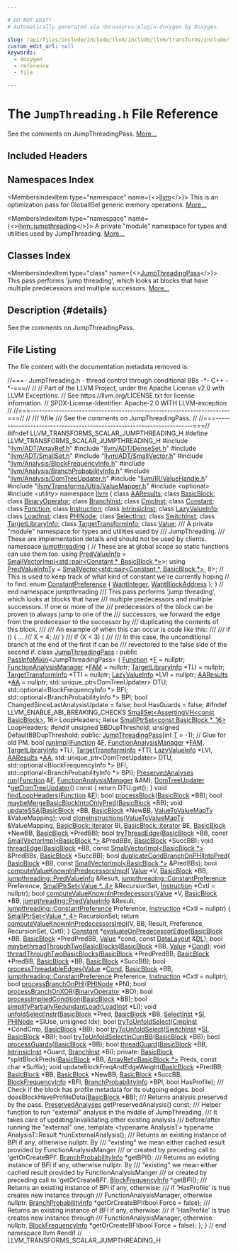 ```yaml
---

# DO NOT EDIT!
# Automatically generated via docusaurus-plugin-doxygen by Doxygen.

slug: /api/files/include/include/llvm/include/llvm/transforms/include/llvm/transforms/scalar/jumpthreading-h
custom_edit_url: null
keywords:
  - doxygen
  - reference
  - file

---
```





# The `JumpThreading.h` File Reference

<DoxygenPage pluginConfig={pluginConfig}>

See the comments on JumpThreadingPass. <a href="#details">More...</a>

## Included Headers

<IncludesList>
<IncludesListItem
  filePath="llvm/ADT/ArrayRef.h"
  permalink="/docs/api/files/include/include/llvm/include/llvm/adt/arrayref-h"
  isLocal="true" />
<IncludesListItem
  filePath="llvm/ADT/DenseSet.h"
  permalink="/docs/api/files/include/include/llvm/include/llvm/adt/denseset-h"
  isLocal="true" />
<IncludesListItem
  filePath="llvm/ADT/SmallSet.h"
  permalink="/docs/api/files/include/include/llvm/include/llvm/adt/smallset-h"
  isLocal="true" />
<IncludesListItem
  filePath="llvm/ADT/SmallVector.h"
  permalink="/docs/api/files/include/include/llvm/include/llvm/adt/smallvector-h"
  isLocal="true" />
<IncludesListItem
  filePath="llvm/Analysis/BlockFrequencyInfo.h"
  permalink="/docs/api/files/include/include/llvm/include/llvm/analysis/blockfrequencyinfo-h"
  isLocal="true" />
<IncludesListItem
  filePath="llvm/Analysis/BranchProbabilityInfo.h"
  permalink="/docs/api/files/include/include/llvm/include/llvm/analysis/branchprobabilityinfo-h"
  isLocal="true" />
<IncludesListItem
  filePath="llvm/Analysis/DomTreeUpdater.h"
  permalink="/docs/api/files/include/include/llvm/include/llvm/analysis/domtreeupdater-h"
  isLocal="true" />
<IncludesListItem
  filePath="llvm/IR/ValueHandle.h"
  permalink="/docs/api/files/include/include/llvm/include/llvm/ir/valuehandle-h"
  isLocal="true" />
<IncludesListItem
  filePath="llvm/Transforms/Utils/ValueMapper.h"
  permalink="/docs/api/files/include/include/llvm/include/llvm/transforms/include/llvm/transforms/utils/valuemapper-h"
  isLocal="true" />
<IncludesListItem
  filePath="optional"
  permalink=""
  isLocal="false" />
<IncludesListItem
  filePath="utility"
  permalink=""
  isLocal="false" />
</IncludesList>

## Namespaces Index

<MembersIndex>

<MembersIndexItem
  type="namespace"
  name={<><a href="/docs/api/namespaces/llvm">llvm</a></>}>
This is an optimization pass for GlobalISel generic memory operations. <a href="/docs/api/namespaces/llvm/#details">More...</a>
</MembersIndexItem>

<MembersIndexItem
  type="namespace"
  name={<><a href="/docs/api/namespaces/llvm/jumpthreading">llvm::jumpthreading</a></>}>
A private &quot;module&quot; namespace for types and utilities used by JumpThreading. <a href="/docs/api/namespaces/llvm/jumpthreading/#details">More...</a>
</MembersIndexItem>

</MembersIndex>

## Classes Index

<MembersIndex>

<MembersIndexItem
  type="class"
  name={<><a href="/docs/api/classes/llvm/jumpthreadingpass">JumpThreadingPass</a></>}>
This pass performs &#39;jump threading&#39;, which looks at blocks that have multiple predecessors and multiple successors. <a href="/docs/api/classes/llvm/jumpthreadingpass/#details">More...</a>
</MembersIndexItem>

</MembersIndex>

## Description {#details}

See the comments on JumpThreadingPass.

## File Listing

The file content with the documentation metadata removed is:

<ProgramListing>

<Link id="l00001" /><CodeLine lineNumber="1"><span class="doxyHighlightComment">//===- JumpThreading.h - thread control through conditional BBs -&#42;- C++ -&#42;-===//</span></CodeLine>
<Link id="l00002" /><CodeLine lineNumber="2"><span class="doxyHighlightComment">//</span></CodeLine>
<Link id="l00003" /><CodeLine lineNumber="3"><span class="doxyHighlightComment">// Part of the LLVM Project, under the Apache License v2.0 with LLVM Exceptions.</span></CodeLine>
<Link id="l00004" /><CodeLine lineNumber="4"><span class="doxyHighlightComment">// See https://llvm.org/LICENSE.txt for license information.</span></CodeLine>
<Link id="l00005" /><CodeLine lineNumber="5"><span class="doxyHighlightComment">// SPDX-License-Identifier: Apache-2.0 WITH LLVM-exception</span></CodeLine>
<Link id="l00006" /><CodeLine lineNumber="6"><span class="doxyHighlightComment">//</span></CodeLine>
<Link id="l00007" /><CodeLine lineNumber="7"><span class="doxyHighlightComment">//===----------------------------------------------------------------------===//</span></CodeLine>
<Link id="l00008" /><CodeLine lineNumber="8"><span class="doxyHighlightComment">//</span></CodeLine>
<Link id="l00009" /><CodeLine lineNumber="9"><span class="doxyHighlightComment">/// \\file</span></CodeLine>
<Link id="l00010" /><CodeLine lineNumber="10"><span class="doxyHighlightComment">/// See the comments on JumpThreadingPass.</span></CodeLine>
<Link id="l00011" /><CodeLine lineNumber="11"><span class="doxyHighlightComment">//</span></CodeLine>
<Link id="l00012" /><CodeLine lineNumber="12"><span class="doxyHighlightComment">//===----------------------------------------------------------------------===//</span></CodeLine>
<Link id="l00013" /><CodeLine lineNumber="13"></CodeLine>
<Link id="l00014" /><CodeLine lineNumber="14"><span class="doxyHighlightPreprocessor">#ifndef LLVM&#95;TRANSFORMS&#95;SCALAR&#95;JUMPTHREADING&#95;H</span></CodeLine>
<Link id="l00015" /><CodeLine lineNumber="15"><span class="doxyHighlightPreprocessor">#define LLVM&#95;TRANSFORMS&#95;SCALAR&#95;JUMPTHREADING&#95;H</span></CodeLine>
<Link id="l00016" /><CodeLine lineNumber="16"></CodeLine>
<Link id="l00017" /><CodeLine lineNumber="17"><span class="doxyHighlightPreprocessor">#include &quot;<a href="/docs/api/files/include/include/llvm/include/llvm/adt/arrayref-h">llvm/ADT/ArrayRef.h</a>&quot;</span></CodeLine>
<Link id="l00018" /><CodeLine lineNumber="18"><span class="doxyHighlightPreprocessor">#include &quot;<a href="/docs/api/files/include/include/llvm/include/llvm/adt/denseset-h">llvm/ADT/DenseSet.h</a>&quot;</span></CodeLine>
<Link id="l00019" /><CodeLine lineNumber="19"><span class="doxyHighlightPreprocessor">#include &quot;<a href="/docs/api/files/include/include/llvm/include/llvm/adt/smallset-h">llvm/ADT/SmallSet.h</a>&quot;</span></CodeLine>
<Link id="l00020" /><CodeLine lineNumber="20"><span class="doxyHighlightPreprocessor">#include &quot;<a href="/docs/api/files/include/include/llvm/include/llvm/adt/smallvector-h">llvm/ADT/SmallVector.h</a>&quot;</span></CodeLine>
<Link id="l00021" /><CodeLine lineNumber="21"><span class="doxyHighlightPreprocessor">#include &quot;<a href="/docs/api/files/include/include/llvm/include/llvm/analysis/blockfrequencyinfo-h">llvm/Analysis/BlockFrequencyInfo.h</a>&quot;</span></CodeLine>
<Link id="l00022" /><CodeLine lineNumber="22"><span class="doxyHighlightPreprocessor">#include &quot;<a href="/docs/api/files/include/include/llvm/include/llvm/analysis/branchprobabilityinfo-h">llvm/Analysis/BranchProbabilityInfo.h</a>&quot;</span></CodeLine>
<Link id="l00023" /><CodeLine lineNumber="23"><span class="doxyHighlightPreprocessor">#include &quot;<a href="/docs/api/files/include/include/llvm/include/llvm/analysis/domtreeupdater-h">llvm/Analysis/DomTreeUpdater.h</a>&quot;</span></CodeLine>
<Link id="l00024" /><CodeLine lineNumber="24"><span class="doxyHighlightPreprocessor">#include &quot;<a href="/docs/api/files/include/include/llvm/include/llvm/ir/valuehandle-h">llvm/IR/ValueHandle.h</a>&quot;</span></CodeLine>
<Link id="l00025" /><CodeLine lineNumber="25"><span class="doxyHighlightPreprocessor">#include &quot;<a href="/docs/api/files/include/include/llvm/include/llvm/transforms/include/llvm/transforms/utils/valuemapper-h">llvm/Transforms/Utils/ValueMapper.h</a>&quot;</span></CodeLine>
<Link id="l00026" /><CodeLine lineNumber="26"><span class="doxyHighlightPreprocessor">#include &lt;optional&gt;</span></CodeLine>
<Link id="l00027" /><CodeLine lineNumber="27"><span class="doxyHighlightPreprocessor">#include &lt;utility&gt;</span></CodeLine>
<Link id="l00028" /><CodeLine lineNumber="28"></CodeLine>
<Link id="l00029" /><CodeLine lineNumber="29"><span class="doxyHighlightKeyword">namespace </span><span class="doxyHighlight"><a href="/docs/api/namespaces/llvm">llvm</a> &#123;</span></CodeLine>
<Link id="l00030" /><CodeLine lineNumber="30"></CodeLine>
<Link id="l00031" /><CodeLine lineNumber="31"><span class="doxyHighlightKeyword">class </span><span class="doxyHighlight"><a href="/docs/api/classes/llvm/aaresults">AAResults</a>;</span></CodeLine>
<Link id="l00032" /><CodeLine lineNumber="32"><span class="doxyHighlightKeyword">class </span><span class="doxyHighlight"><a href="/docs/api/classes/llvm/basicblock">BasicBlock</a>;</span></CodeLine>
<Link id="l00033" /><CodeLine lineNumber="33"><span class="doxyHighlightKeyword">class </span><span class="doxyHighlight"><a href="/docs/api/classes/llvm/binaryoperator">BinaryOperator</a>;</span></CodeLine>
<Link id="l00034" /><CodeLine lineNumber="34"><span class="doxyHighlightKeyword">class </span><span class="doxyHighlight"><a href="/docs/api/classes/llvm/branchinst">BranchInst</a>;</span></CodeLine>
<Link id="l00035" /><CodeLine lineNumber="35"><span class="doxyHighlightKeyword">class </span><span class="doxyHighlight"><a href="/docs/api/classes/llvm/cmpinst">CmpInst</a>;</span></CodeLine>
<Link id="l00036" /><CodeLine lineNumber="36"><span class="doxyHighlightKeyword">class </span><span class="doxyHighlight"><a href="/docs/api/classes/llvm/constant">Constant</a>;</span></CodeLine>
<Link id="l00037" /><CodeLine lineNumber="37"><span class="doxyHighlightKeyword">class </span><span class="doxyHighlight"><a href="/docs/api/classes/llvm/function">Function</a>;</span></CodeLine>
<Link id="l00038" /><CodeLine lineNumber="38"><span class="doxyHighlightKeyword">class </span><span class="doxyHighlight"><a href="/docs/api/classes/llvm/instruction">Instruction</a>;</span></CodeLine>
<Link id="l00039" /><CodeLine lineNumber="39"><span class="doxyHighlightKeyword">class </span><span class="doxyHighlight"><a href="/docs/api/classes/llvm/intrinsicinst">IntrinsicInst</a>;</span></CodeLine>
<Link id="l00040" /><CodeLine lineNumber="40"><span class="doxyHighlightKeyword">class </span><span class="doxyHighlight"><a href="/docs/api/classes/llvm/lazyvalueinfo">LazyValueInfo</a>;</span></CodeLine>
<Link id="l00041" /><CodeLine lineNumber="41"><span class="doxyHighlightKeyword">class </span><span class="doxyHighlight"><a href="/docs/api/classes/llvm/loadinst">LoadInst</a>;</span></CodeLine>
<Link id="l00042" /><CodeLine lineNumber="42"><span class="doxyHighlightKeyword">class </span><span class="doxyHighlight"><a href="/docs/api/classes/llvm/phinode">PHINode</a>;</span></CodeLine>
<Link id="l00043" /><CodeLine lineNumber="43"><span class="doxyHighlightKeyword">class </span><span class="doxyHighlight"><a href="/docs/api/classes/llvm/selectinst">SelectInst</a>;</span></CodeLine>
<Link id="l00044" /><CodeLine lineNumber="44"><span class="doxyHighlightKeyword">class </span><span class="doxyHighlight"><a href="/docs/api/classes/llvm/switchinst">SwitchInst</a>;</span></CodeLine>
<Link id="l00045" /><CodeLine lineNumber="45"><span class="doxyHighlightKeyword">class </span><span class="doxyHighlight"><a href="/docs/api/classes/llvm/targetlibraryinfo">TargetLibraryInfo</a>;</span></CodeLine>
<Link id="l00046" /><CodeLine lineNumber="46"><span class="doxyHighlightKeyword">class </span><span class="doxyHighlight"><a href="/docs/api/classes/llvm/targettransforminfo">TargetTransformInfo</a>;</span></CodeLine>
<Link id="l00047" /><CodeLine lineNumber="47"><span class="doxyHighlightKeyword">class </span><span class="doxyHighlight"><a href="/docs/api/classes/llvm/value">Value</a>;</span></CodeLine>
<Link id="l00048" /><CodeLine lineNumber="48"></CodeLine>
<Link id="l00049" /><CodeLine lineNumber="49"><span class="doxyHighlightComment">/// A private &quot;module&quot; namespace for types and utilities used by</span></CodeLine>
<Link id="l00050" /><CodeLine lineNumber="50"><span class="doxyHighlightComment">/// JumpThreading.</span></CodeLine>
<Link id="l00051" /><CodeLine lineNumber="51"><span class="doxyHighlightComment">/// These are implementation details and should not be used by clients.</span></CodeLine>
<Link id="l00052" /><CodeLine lineNumber="52" lineLink="/docs/api/namespaces/llvm/jumpthreading"><span class="doxyHighlightKeyword">namespace </span><span class="doxyHighlight"><a href="/docs/api/namespaces/llvm/jumpthreading">jumpthreading</a> &#123;</span></CodeLine>
<Link id="l00053" /><CodeLine lineNumber="53"></CodeLine>
<Link id="l00054" /><CodeLine lineNumber="54"><span class="doxyHighlightComment">// These are at global scope so static functions can use them too.</span></CodeLine>
<Link id="l00055" /><CodeLine lineNumber="55" lineLink="/docs/api/namespaces/llvm/jumpthreading/#a7f5ace88163fa52d6a28d0bb1832755d"><span class="doxyHighlightKeyword">using </span><span class="doxyHighlight"><a href="/docs/api/namespaces/llvm/jumpthreading/#a7f5ace88163fa52d6a28d0bb1832755d">PredValueInfo</a> = <a href="/docs/api/classes/llvm/smallvectorimpl">SmallVectorImpl&lt;std::pair&lt;Constant &#42;, BasicBlock &#42;&gt;</a>&gt;;</span></CodeLine>
<Link id="l00056" /><CodeLine lineNumber="56" lineLink="/docs/api/namespaces/llvm/jumpthreading/#a310d384c91fa9546bfe564901c38345b"><span class="doxyHighlightKeyword">using </span><span class="doxyHighlight"><a href="/docs/api/namespaces/llvm/jumpthreading/#a310d384c91fa9546bfe564901c38345b">PredValueInfoTy</a> = <a href="/docs/api/classes/llvm/smallvector">SmallVector&lt;std::pair&lt;Constant &#42;, BasicBlock &#42;&gt;</a>, 8&gt;;</span></CodeLine>
<Link id="l00057" /><CodeLine lineNumber="57"></CodeLine>
<Link id="l00058" /><CodeLine lineNumber="58"><span class="doxyHighlightComment">// This is used to keep track of what kind of constant we&#39;re currently hoping</span></CodeLine>
<Link id="l00059" /><CodeLine lineNumber="59"><span class="doxyHighlightComment">// to find.</span></CodeLine>
<Link id="l00060" /><CodeLine lineNumber="60" lineLink="/docs/api/namespaces/llvm/jumpthreading/#a7bd584a1977827b11c76096bebbb38a0"><span class="doxyHighlightKeyword">enum</span><span class="doxyHighlight"> <a href="/docs/api/namespaces/llvm/jumpthreading/#a7bd584a1977827b11c76096bebbb38a0">ConstantPreference</a> &#123; <a href="/docs/api/namespaces/llvm/jumpthreading/#a7bd584a1977827b11c76096bebbb38a0ae706b769cc98b156d9e22dfbac8aa62b">WantInteger</a>, <a href="/docs/api/namespaces/llvm/jumpthreading/#a7bd584a1977827b11c76096bebbb38a0a14d7faebe69e48290ea9c8aa9a0b40fc">WantBlockAddress</a> &#125;;</span></CodeLine>
<Link id="l00061" /><CodeLine lineNumber="61"></CodeLine>
<Link id="l00062" /><CodeLine lineNumber="62"><span class="doxyHighlight">&#125; </span><span class="doxyHighlightComment">// end namespace jumpthreading</span></CodeLine>
<Link id="l00063" /><CodeLine lineNumber="63"></CodeLine>
<Link id="l00064" /><CodeLine lineNumber="64"><span class="doxyHighlightComment">/// This pass performs &#39;jump threading&#39;, which looks at blocks that have</span></CodeLine>
<Link id="l00065" /><CodeLine lineNumber="65"><span class="doxyHighlightComment">/// multiple predecessors and multiple successors.  If one or more of the</span></CodeLine>
<Link id="l00066" /><CodeLine lineNumber="66"><span class="doxyHighlightComment">/// predecessors of the block can be proven to always jump to one of the</span></CodeLine>
<Link id="l00067" /><CodeLine lineNumber="67"><span class="doxyHighlightComment">/// successors, we forward the edge from the predecessor to the successor by</span></CodeLine>
<Link id="l00068" /><CodeLine lineNumber="68"><span class="doxyHighlightComment">/// duplicating the contents of this block.</span></CodeLine>
<Link id="l00069" /><CodeLine lineNumber="69"><span class="doxyHighlightComment">///</span></CodeLine>
<Link id="l00070" /><CodeLine lineNumber="70"><span class="doxyHighlightComment">/// An example of when this can occur is code like this:</span></CodeLine>
<Link id="l00071" /><CodeLine lineNumber="71"><span class="doxyHighlightComment">///</span></CodeLine>
<Link id="l00072" /><CodeLine lineNumber="72"><span class="doxyHighlightComment">///   if () &#123; ...</span></CodeLine>
<Link id="l00073" /><CodeLine lineNumber="73"><span class="doxyHighlightComment">///     X = 4;</span></CodeLine>
<Link id="l00074" /><CodeLine lineNumber="74"><span class="doxyHighlightComment">///   &#125;</span></CodeLine>
<Link id="l00075" /><CodeLine lineNumber="75"><span class="doxyHighlightComment">///   if (X &lt; 3) &#123;</span></CodeLine>
<Link id="l00076" /><CodeLine lineNumber="76"><span class="doxyHighlightComment">///</span></CodeLine>
<Link id="l00077" /><CodeLine lineNumber="77"><span class="doxyHighlightComment">/// In this case, the unconditional branch at the end of the first if can be</span></CodeLine>
<Link id="l00078" /><CodeLine lineNumber="78"><span class="doxyHighlightComment">/// revectored to the false side of the second if.</span></CodeLine>
<Link id="l00079" /><CodeLine lineNumber="79" lineLink="/docs/api/classes/llvm/jumpthreadingpass"><span class="doxyHighlightKeyword">class </span><span class="doxyHighlight"><a href="/docs/api/classes/llvm/jumpthreadingpass/#a3cd21bd06a36557dd863c554b7b10205">JumpThreadingPass</a> : </span><span class="doxyHighlightKeyword">public</span><span class="doxyHighlight"> <a href="/docs/api/structs/llvm/passinfomixin">PassInfoMixin</a>&lt;JumpThreadingPass&gt; &#123;</span></CodeLine>
<Link id="l00080" /><CodeLine lineNumber="80"><span class="doxyHighlight">  <a href="/docs/api/classes/llvm/function">Function</a> &#42;<a href="/docs/api/files/lib/lib/support/md5-cpp/#a96d73bbd7af15cb1fc38c3f4a3bd82e9">F</a> = </span><span class="doxyHighlightKeyword">nullptr</span><span class="doxyHighlight">;</span></CodeLine>
<Link id="l00081" /><CodeLine lineNumber="81"><span class="doxyHighlight">  <a href="/docs/api/namespaces/llvm/#adce09a5a0de0e3177eb00e932734af2f">FunctionAnalysisManager</a> &#42;<a href="/docs/api/files/lib/lib/passes/passbuilderbindings-cpp/#a83c7e5ca51099e4efa895791a02fb0ed">FAM</a> = </span><span class="doxyHighlightKeyword">nullptr</span><span class="doxyHighlight">;</span></CodeLine>
<Link id="l00082" /><CodeLine lineNumber="82"><span class="doxyHighlight">  <a href="/docs/api/classes/llvm/targetlibraryinfo">TargetLibraryInfo</a> &#42;TLI = </span><span class="doxyHighlightKeyword">nullptr</span><span class="doxyHighlight">;</span></CodeLine>
<Link id="l00083" /><CodeLine lineNumber="83"><span class="doxyHighlight">  <a href="/docs/api/classes/llvm/targettransforminfo">TargetTransformInfo</a> &#42;TTI = </span><span class="doxyHighlightKeyword">nullptr</span><span class="doxyHighlight">;</span></CodeLine>
<Link id="l00084" /><CodeLine lineNumber="84"><span class="doxyHighlight">  <a href="/docs/api/classes/llvm/lazyvalueinfo">LazyValueInfo</a> &#42;LVI = </span><span class="doxyHighlightKeyword">nullptr</span><span class="doxyHighlight">;</span></CodeLine>
<Link id="l00085" /><CodeLine lineNumber="85"><span class="doxyHighlight">  <a href="/docs/api/classes/llvm/aaresults">AAResults</a> &#42;<a href="/docs/api/namespaces/llvm/aa">AA</a> = </span><span class="doxyHighlightKeyword">nullptr</span><span class="doxyHighlight">;</span></CodeLine>
<Link id="l00086" /><CodeLine lineNumber="86"><span class="doxyHighlight">  std::unique&#95;ptr&lt;DomTreeUpdater&gt; DTU;</span></CodeLine>
<Link id="l00087" /><CodeLine lineNumber="87"><span class="doxyHighlight">  std::optional&lt;BlockFrequencyInfo &#42;&gt; BFI;</span></CodeLine>
<Link id="l00088" /><CodeLine lineNumber="88"><span class="doxyHighlight">  std::optional&lt;BranchProbabilityInfo &#42;&gt; BPI;</span></CodeLine>
<Link id="l00089" /><CodeLine lineNumber="89"><span class="doxyHighlight">  </span><span class="doxyHighlightKeywordType">bool</span><span class="doxyHighlight"> ChangedSinceLastAnalysisUpdate = </span><span class="doxyHighlightKeyword">false</span><span class="doxyHighlight">;</span></CodeLine>
<Link id="l00090" /><CodeLine lineNumber="90"><span class="doxyHighlight">  </span><span class="doxyHighlightKeywordType">bool</span><span class="doxyHighlight"> HasGuards = </span><span class="doxyHighlightKeyword">false</span><span class="doxyHighlight">;</span></CodeLine>
<Link id="l00091" /><CodeLine lineNumber="91"><span class="doxyHighlightPreprocessor">#ifndef LLVM&#95;ENABLE&#95;ABI&#95;BREAKING&#95;CHECKS</span></CodeLine>
<Link id="l00092" /><CodeLine lineNumber="92"><span class="doxyHighlight">  <a href="/docs/api/classes/llvm/smallset">SmallSet&lt;AssertingVH&lt;const BasicBlock&gt;</a>, 16&gt; LoopHeaders;</span></CodeLine>
<Link id="l00093" /><CodeLine lineNumber="93"><span class="doxyHighlightPreprocessor">#else</span></CodeLine>
<Link id="l00094" /><CodeLine lineNumber="94"><span class="doxyHighlight">  <a href="/docs/api/classes/llvm/smallptrset">SmallPtrSet&lt;const BasicBlock &#42;, 16&gt;</a> LoopHeaders;</span></CodeLine>
<Link id="l00095" /><CodeLine lineNumber="95"><span class="doxyHighlightPreprocessor">#endif</span></CodeLine>
<Link id="l00096" /><CodeLine lineNumber="96"></CodeLine>
<Link id="l00097" /><CodeLine lineNumber="97"><span class="doxyHighlight">  </span><span class="doxyHighlightKeywordType">unsigned</span><span class="doxyHighlight"> BBDupThreshold;</span></CodeLine>
<Link id="l00098" /><CodeLine lineNumber="98"><span class="doxyHighlight">  </span><span class="doxyHighlightKeywordType">unsigned</span><span class="doxyHighlight"> DefaultBBDupThreshold;</span></CodeLine>
<Link id="l00099" /><CodeLine lineNumber="99"></CodeLine>
<Link id="l00100" /><CodeLine lineNumber="100"><span class="doxyHighlightKeyword">public</span><span class="doxyHighlight">:</span></CodeLine>
<Link id="l00101" /><CodeLine lineNumber="101"><span class="doxyHighlight">  <a href="/docs/api/classes/llvm/jumpthreadingpass/#a3cd21bd06a36557dd863c554b7b10205">JumpThreadingPass</a>(</span><span class="doxyHighlightKeywordType">int</span><span class="doxyHighlight"> <a href="/docs/api/files/lib/lib/target/lib/target/mips/mips16isellowering-cpp/#a0acb682b8260ab1c60b918599864e2e5">T</a> = -1);</span></CodeLine>
<Link id="l00102" /><CodeLine lineNumber="102"></CodeLine>
<Link id="l00103" /><CodeLine lineNumber="103"><span class="doxyHighlight">  </span><span class="doxyHighlightComment">// Glue for old PM.</span></CodeLine>
<Link id="l00104" /><CodeLine lineNumber="104"><span class="doxyHighlight">  </span><span class="doxyHighlightKeywordType">bool</span><span class="doxyHighlight"> <a href="/docs/api/classes/llvm/jumpthreadingpass/#a5b6fe6d57aa5475337994b0daec8cc54">runImpl</a>(<a href="/docs/api/classes/llvm/function">Function</a> &amp;<a href="/docs/api/files/lib/lib/support/md5-cpp/#a96d73bbd7af15cb1fc38c3f4a3bd82e9">F</a>, <a href="/docs/api/namespaces/llvm/#adce09a5a0de0e3177eb00e932734af2f">FunctionAnalysisManager</a> &#42;<a href="/docs/api/files/lib/lib/passes/passbuilderbindings-cpp/#a83c7e5ca51099e4efa895791a02fb0ed">FAM</a>,</span></CodeLine>
<Link id="l00105" /><CodeLine lineNumber="105"><span class="doxyHighlight">               <a href="/docs/api/classes/llvm/targetlibraryinfo">TargetLibraryInfo</a> &#42;TLI, <a href="/docs/api/classes/llvm/targettransforminfo">TargetTransformInfo</a> &#42;TTI,</span></CodeLine>
<Link id="l00106" /><CodeLine lineNumber="106"><span class="doxyHighlight">               <a href="/docs/api/classes/llvm/lazyvalueinfo">LazyValueInfo</a> &#42;LVI, <a href="/docs/api/classes/llvm/aaresults">AAResults</a> &#42;<a href="/docs/api/namespaces/llvm/aa">AA</a>,</span></CodeLine>
<Link id="l00107" /><CodeLine lineNumber="107"><span class="doxyHighlight">               std::unique&#95;ptr&lt;DomTreeUpdater&gt; DTU,</span></CodeLine>
<Link id="l00108" /><CodeLine lineNumber="108"><span class="doxyHighlight">               std::optional&lt;BlockFrequencyInfo &#42;&gt; BFI,</span></CodeLine>
<Link id="l00109" /><CodeLine lineNumber="109"><span class="doxyHighlight">               std::optional&lt;BranchProbabilityInfo &#42;&gt; BPI);</span></CodeLine>
<Link id="l00110" /><CodeLine lineNumber="110"></CodeLine>
<Link id="l00111" /><CodeLine lineNumber="111"><span class="doxyHighlight">  <a href="/docs/api/classes/llvm/preservedanalyses">PreservedAnalyses</a> <a href="/docs/api/classes/llvm/jumpthreadingpass/#a48dd43ef05b66261790497edbdac92d9">run</a>(<a href="/docs/api/classes/llvm/function">Function</a> &amp;<a href="/docs/api/files/lib/lib/support/md5-cpp/#a96d73bbd7af15cb1fc38c3f4a3bd82e9">F</a>, <a href="/docs/api/namespaces/llvm/#adce09a5a0de0e3177eb00e932734af2f">FunctionAnalysisManager</a> &amp;AM);</span></CodeLine>
<Link id="l00112" /><CodeLine lineNumber="112"></CodeLine>
<Link id="l00113" /><CodeLine lineNumber="113" lineLink="/docs/api/classes/llvm/jumpthreadingpass/#a83a7d77e1a11d106eb7e583f5e33f745"><span class="doxyHighlight">  <a href="/docs/api/classes/llvm/domtreeupdater">DomTreeUpdater</a> &#42;<a href="/docs/api/classes/llvm/jumpthreadingpass/#a83a7d77e1a11d106eb7e583f5e33f745">getDomTreeUpdater</a>()</span><span class="doxyHighlightKeyword"> const </span><span class="doxyHighlight">&#123; </span><span class="doxyHighlightKeywordFlow">return</span><span class="doxyHighlight"> DTU.get(); &#125;</span></CodeLine>
<Link id="l00114" /><CodeLine lineNumber="114"><span class="doxyHighlight">  </span><span class="doxyHighlightKeywordType">void</span><span class="doxyHighlight"> <a href="/docs/api/classes/llvm/jumpthreadingpass/#a29e73c6c256c3fbdd7dacf8095210d5b">findLoopHeaders</a>(<a href="/docs/api/classes/llvm/function">Function</a> &amp;<a href="/docs/api/files/lib/lib/support/md5-cpp/#a96d73bbd7af15cb1fc38c3f4a3bd82e9">F</a>);</span></CodeLine>
<Link id="l00115" /><CodeLine lineNumber="115"><span class="doxyHighlight">  </span><span class="doxyHighlightKeywordType">bool</span><span class="doxyHighlight"> <a href="/docs/api/classes/llvm/jumpthreadingpass/#abbc2deb942b00a9d0d19a6613e374168">processBlock</a>(<a href="/docs/api/classes/llvm/basicblock">BasicBlock</a> &#42;BB);</span></CodeLine>
<Link id="l00116" /><CodeLine lineNumber="116"><span class="doxyHighlight">  </span><span class="doxyHighlightKeywordType">bool</span><span class="doxyHighlight"> <a href="/docs/api/classes/llvm/jumpthreadingpass/#a30207ff92cc09d50e4f6e188de0f59ed">maybeMergeBasicBlockIntoOnlyPred</a>(<a href="/docs/api/classes/llvm/basicblock">BasicBlock</a> &#42;BB);</span></CodeLine>
<Link id="l00117" /><CodeLine lineNumber="117"><span class="doxyHighlight">  </span><span class="doxyHighlightKeywordType">void</span><span class="doxyHighlight"> <a href="/docs/api/classes/llvm/jumpthreadingpass/#a26d6acb7d8248e5d25f190b5d8fecbd3">updateSSA</a>(<a href="/docs/api/classes/llvm/basicblock">BasicBlock</a> &#42;BB, <a href="/docs/api/classes/llvm/basicblock">BasicBlock</a> &#42;NewBB,</span></CodeLine>
<Link id="l00118" /><CodeLine lineNumber="118"><span class="doxyHighlight">                 <a href="/docs/api/namespaces/llvm/#abf0f52ae29f87b5e0f2b95ff961cdae1">ValueToValueMapTy</a> &amp;ValueMapping);</span></CodeLine>
<Link id="l00119" /><CodeLine lineNumber="119"><span class="doxyHighlight">  </span><span class="doxyHighlightKeywordType">void</span><span class="doxyHighlight"> <a href="/docs/api/classes/llvm/jumpthreadingpass/#a44f91224211f7d2538f311f9a916264d">cloneInstructions</a>(<a href="/docs/api/namespaces/llvm/#abf0f52ae29f87b5e0f2b95ff961cdae1">ValueToValueMapTy</a> &amp;ValueMapping,</span></CodeLine>
<Link id="l00120" /><CodeLine lineNumber="120"><span class="doxyHighlight">                         <a href="/docs/api/classes/llvm/basicblock/#a98c0a84a5dfa8bce341c829709f171e5">BasicBlock::iterator</a> BI, <a href="/docs/api/classes/llvm/basicblock/#a98c0a84a5dfa8bce341c829709f171e5">BasicBlock::iterator</a> BE,</span></CodeLine>
<Link id="l00121" /><CodeLine lineNumber="121"><span class="doxyHighlight">                         <a href="/docs/api/classes/llvm/basicblock">BasicBlock</a> &#42;NewBB, <a href="/docs/api/classes/llvm/basicblock">BasicBlock</a> &#42;PredBB);</span></CodeLine>
<Link id="l00122" /><CodeLine lineNumber="122"><span class="doxyHighlight">  </span><span class="doxyHighlightKeywordType">bool</span><span class="doxyHighlight"> <a href="/docs/api/classes/llvm/jumpthreadingpass/#ad67aa9d5f2effed17239ab3fad098999">tryThreadEdge</a>(<a href="/docs/api/classes/llvm/basicblock">BasicBlock</a> &#42;BB,</span></CodeLine>
<Link id="l00123" /><CodeLine lineNumber="123"><span class="doxyHighlight">                     </span><span class="doxyHighlightKeyword">const</span><span class="doxyHighlight"> <a href="/docs/api/classes/llvm/smallvectorimpl">SmallVectorImpl&lt;BasicBlock &#42;&gt;</a> &amp;PredBBs,</span></CodeLine>
<Link id="l00124" /><CodeLine lineNumber="124"><span class="doxyHighlight">                     <a href="/docs/api/classes/llvm/basicblock">BasicBlock</a> &#42;SuccBB);</span></CodeLine>
<Link id="l00125" /><CodeLine lineNumber="125"><span class="doxyHighlight">  </span><span class="doxyHighlightKeywordType">void</span><span class="doxyHighlight"> <a href="/docs/api/classes/llvm/jumpthreadingpass/#afe4c82c6f42e62e67ce856488751517d">threadEdge</a>(<a href="/docs/api/classes/llvm/basicblock">BasicBlock</a> &#42;BB, </span><span class="doxyHighlightKeyword">const</span><span class="doxyHighlight"> <a href="/docs/api/classes/llvm/smallvectorimpl">SmallVectorImpl&lt;BasicBlock &#42;&gt;</a> &amp;PredBBs,</span></CodeLine>
<Link id="l00126" /><CodeLine lineNumber="126"><span class="doxyHighlight">                  <a href="/docs/api/classes/llvm/basicblock">BasicBlock</a> &#42;SuccBB);</span></CodeLine>
<Link id="l00127" /><CodeLine lineNumber="127"><span class="doxyHighlight">  </span><span class="doxyHighlightKeywordType">bool</span><span class="doxyHighlight"> <a href="/docs/api/classes/llvm/jumpthreadingpass/#ac14ea98bd0e870e467ae0ddc75a9fa87">duplicateCondBranchOnPHIIntoPred</a>(</span></CodeLine>
<Link id="l00128" /><CodeLine lineNumber="128"><span class="doxyHighlight">      <a href="/docs/api/classes/llvm/basicblock">BasicBlock</a> &#42;BB, </span><span class="doxyHighlightKeyword">const</span><span class="doxyHighlight"> <a href="/docs/api/classes/llvm/smallvectorimpl">SmallVectorImpl&lt;BasicBlock &#42;&gt;</a> &amp;PredBBs);</span></CodeLine>
<Link id="l00129" /><CodeLine lineNumber="129"></CodeLine>
<Link id="l00130" /><CodeLine lineNumber="130"><span class="doxyHighlight">  </span><span class="doxyHighlightKeywordType">bool</span><span class="doxyHighlight"> <a href="/docs/api/classes/llvm/jumpthreadingpass/#a7524dbb403a24e9e73d4bca80baa768d">computeValueKnownInPredecessorsImpl</a>(</span></CodeLine>
<Link id="l00131" /><CodeLine lineNumber="131"><span class="doxyHighlight">      <a href="/docs/api/classes/llvm/value">Value</a> &#42;V, <a href="/docs/api/classes/llvm/basicblock">BasicBlock</a> &#42;BB, <a href="/docs/api/namespaces/llvm/jumpthreading/#a7f5ace88163fa52d6a28d0bb1832755d">jumpthreading::PredValueInfo</a> &amp;Result,</span></CodeLine>
<Link id="l00132" /><CodeLine lineNumber="132"><span class="doxyHighlight">      <a href="/docs/api/namespaces/llvm/jumpthreading/#a7bd584a1977827b11c76096bebbb38a0">jumpthreading::ConstantPreference</a> Preference,</span></CodeLine>
<Link id="l00133" /><CodeLine lineNumber="133"><span class="doxyHighlight">      <a href="/docs/api/classes/llvm/smallptrset">SmallPtrSet&lt;Value &#42;, 4&gt;</a> &amp;RecursionSet, <a href="/docs/api/classes/llvm/instruction">Instruction</a> &#42;CxtI = </span><span class="doxyHighlightKeyword">nullptr</span><span class="doxyHighlight">);</span></CodeLine>
<Link id="l00134" /><CodeLine lineNumber="134"><span class="doxyHighlight">  </span><span class="doxyHighlightKeywordType">bool</span></CodeLine>
<Link id="l00135" /><CodeLine lineNumber="135" lineLink="/docs/api/classes/llvm/jumpthreadingpass/#a28dad71829aab0b3840ba905a138a009"><span class="doxyHighlight">  <a href="/docs/api/classes/llvm/jumpthreadingpass/#a28dad71829aab0b3840ba905a138a009">computeValueKnownInPredecessors</a>(<a href="/docs/api/classes/llvm/value">Value</a> &#42;V, <a href="/docs/api/classes/llvm/basicblock">BasicBlock</a> &#42;BB,</span></CodeLine>
<Link id="l00136" /><CodeLine lineNumber="136"><span class="doxyHighlight">                                  <a href="/docs/api/namespaces/llvm/jumpthreading/#a7f5ace88163fa52d6a28d0bb1832755d">jumpthreading::PredValueInfo</a> &amp;Result,</span></CodeLine>
<Link id="l00137" /><CodeLine lineNumber="137"><span class="doxyHighlight">                                  <a href="/docs/api/namespaces/llvm/jumpthreading/#a7bd584a1977827b11c76096bebbb38a0">jumpthreading::ConstantPreference</a> Preference,</span></CodeLine>
<Link id="l00138" /><CodeLine lineNumber="138"><span class="doxyHighlight">                                  <a href="/docs/api/classes/llvm/instruction">Instruction</a> &#42;CxtI = </span><span class="doxyHighlightKeyword">nullptr</span><span class="doxyHighlight">) &#123;</span></CodeLine>
<Link id="l00139" /><CodeLine lineNumber="139"><span class="doxyHighlight">    <a href="/docs/api/classes/llvm/smallptrset">SmallPtrSet&lt;Value &#42;, 4&gt;</a> RecursionSet;</span></CodeLine>
<Link id="l00140" /><CodeLine lineNumber="140"><span class="doxyHighlight">    </span><span class="doxyHighlightKeywordFlow">return</span><span class="doxyHighlight"> <a href="/docs/api/classes/llvm/jumpthreadingpass/#a7524dbb403a24e9e73d4bca80baa768d">computeValueKnownInPredecessorsImpl</a>(V, BB, Result, Preference,</span></CodeLine>
<Link id="l00141" /><CodeLine lineNumber="141"><span class="doxyHighlight">                                               RecursionSet, CxtI);</span></CodeLine>
<Link id="l00142" /><CodeLine lineNumber="142"><span class="doxyHighlight">  &#125;</span></CodeLine>
<Link id="l00143" /><CodeLine lineNumber="143"></CodeLine>
<Link id="l00144" /><CodeLine lineNumber="144"><span class="doxyHighlight">  <a href="/docs/api/classes/llvm/constant">Constant</a> &#42;<a href="/docs/api/classes/llvm/jumpthreadingpass/#a6039b71ec6a83438538f637df2080cd7">evaluateOnPredecessorEdge</a>(<a href="/docs/api/classes/llvm/basicblock">BasicBlock</a> &#42;BB, <a href="/docs/api/classes/llvm/basicblock">BasicBlock</a> &#42;PredPredBB,</span></CodeLine>
<Link id="l00145" /><CodeLine lineNumber="145"><span class="doxyHighlight">                                      <a href="/docs/api/classes/llvm/value">Value</a> &#42;cond, </span><span class="doxyHighlightKeyword">const</span><span class="doxyHighlight"> <a href="/docs/api/classes/llvm/datalayout">DataLayout</a> &amp;<a href="/docs/api/files/lib/lib/target/lib/target/arm/armslshardening-cpp/#ad467c4ab9119043f9b7750ab986be61a">DL</a>);</span></CodeLine>
<Link id="l00146" /><CodeLine lineNumber="146"><span class="doxyHighlight">  </span><span class="doxyHighlightKeywordType">bool</span><span class="doxyHighlight"> <a href="/docs/api/classes/llvm/jumpthreadingpass/#a710878a88d68a9169313249bfd52862a">maybethreadThroughTwoBasicBlocks</a>(<a href="/docs/api/classes/llvm/basicblock">BasicBlock</a> &#42;BB, <a href="/docs/api/classes/llvm/value">Value</a> &#42;<a href="/docs/api/files/lib/lib/target/lib/target/riscv/riscvredundantcopyelimination-cpp/#a193847098793cdbab306803186676899">Cond</a>);</span></CodeLine>
<Link id="l00147" /><CodeLine lineNumber="147"><span class="doxyHighlight">  </span><span class="doxyHighlightKeywordType">void</span><span class="doxyHighlight"> <a href="/docs/api/classes/llvm/jumpthreadingpass/#accef1dd983ed3831858fe41c90fcc214">threadThroughTwoBasicBlocks</a>(<a href="/docs/api/classes/llvm/basicblock">BasicBlock</a> &#42;PredPredBB, <a href="/docs/api/classes/llvm/basicblock">BasicBlock</a> &#42;PredBB,</span></CodeLine>
<Link id="l00148" /><CodeLine lineNumber="148"><span class="doxyHighlight">                                   <a href="/docs/api/classes/llvm/basicblock">BasicBlock</a> &#42;BB, <a href="/docs/api/classes/llvm/basicblock">BasicBlock</a> &#42;SuccBB);</span></CodeLine>
<Link id="l00149" /><CodeLine lineNumber="149"><span class="doxyHighlight">  </span><span class="doxyHighlightKeywordType">bool</span><span class="doxyHighlight"> <a href="/docs/api/classes/llvm/jumpthreadingpass/#a96191c096e61f77ea0a6771263bdb5e1">processThreadableEdges</a>(<a href="/docs/api/classes/llvm/value">Value</a> &#42;<a href="/docs/api/files/lib/lib/target/lib/target/riscv/riscvredundantcopyelimination-cpp/#a193847098793cdbab306803186676899">Cond</a>, <a href="/docs/api/classes/llvm/basicblock">BasicBlock</a> &#42;BB,</span></CodeLine>
<Link id="l00150" /><CodeLine lineNumber="150"><span class="doxyHighlight">                              <a href="/docs/api/namespaces/llvm/jumpthreading/#a7bd584a1977827b11c76096bebbb38a0">jumpthreading::ConstantPreference</a> Preference,</span></CodeLine>
<Link id="l00151" /><CodeLine lineNumber="151"><span class="doxyHighlight">                              <a href="/docs/api/classes/llvm/instruction">Instruction</a> &#42;CxtI = </span><span class="doxyHighlightKeyword">nullptr</span><span class="doxyHighlight">);</span></CodeLine>
<Link id="l00152" /><CodeLine lineNumber="152"></CodeLine>
<Link id="l00153" /><CodeLine lineNumber="153"><span class="doxyHighlight">  </span><span class="doxyHighlightKeywordType">bool</span><span class="doxyHighlight"> <a href="/docs/api/classes/llvm/jumpthreadingpass/#a66f4dcea5cb859a1234e2b71901a1031">processBranchOnPHI</a>(<a href="/docs/api/classes/llvm/phinode">PHINode</a> &#42;PN);</span></CodeLine>
<Link id="l00154" /><CodeLine lineNumber="154"><span class="doxyHighlight">  </span><span class="doxyHighlightKeywordType">bool</span><span class="doxyHighlight"> <a href="/docs/api/classes/llvm/jumpthreadingpass/#a071cd98d76a1c63f215ad16388bfdfe2">processBranchOnXOR</a>(<a href="/docs/api/classes/llvm/binaryoperator">BinaryOperator</a> &#42;BO);</span></CodeLine>
<Link id="l00155" /><CodeLine lineNumber="155"><span class="doxyHighlight">  </span><span class="doxyHighlightKeywordType">bool</span><span class="doxyHighlight"> <a href="/docs/api/classes/llvm/jumpthreadingpass/#ac06e19670a4cb86b0c885cf67bdb1bc4">processImpliedCondition</a>(<a href="/docs/api/classes/llvm/basicblock">BasicBlock</a> &#42;BB);</span></CodeLine>
<Link id="l00156" /><CodeLine lineNumber="156"></CodeLine>
<Link id="l00157" /><CodeLine lineNumber="157"><span class="doxyHighlight">  </span><span class="doxyHighlightKeywordType">bool</span><span class="doxyHighlight"> <a href="/docs/api/classes/llvm/jumpthreadingpass/#a064ce69a10374b5342954d481e21fa25">simplifyPartiallyRedundantLoad</a>(<a href="/docs/api/classes/llvm/loadinst">LoadInst</a> &#42;LI);</span></CodeLine>
<Link id="l00158" /><CodeLine lineNumber="158"><span class="doxyHighlight">  </span><span class="doxyHighlightKeywordType">void</span><span class="doxyHighlight"> <a href="/docs/api/classes/llvm/jumpthreadingpass/#a7f1482a3531f0a99f5481d84bae6127e">unfoldSelectInstr</a>(<a href="/docs/api/classes/llvm/basicblock">BasicBlock</a> &#42;Pred, <a href="/docs/api/classes/llvm/basicblock">BasicBlock</a> &#42;BB, <a href="/docs/api/classes/llvm/selectinst">SelectInst</a> &#42;<a href="/docs/api/namespaces/llvm/si">SI</a>,</span></CodeLine>
<Link id="l00159" /><CodeLine lineNumber="159"><span class="doxyHighlight">                         <a href="/docs/api/classes/llvm/phinode">PHINode</a> &#42;SIUse, </span><span class="doxyHighlightKeywordType">unsigned</span><span class="doxyHighlight"> Idx);</span></CodeLine>
<Link id="l00160" /><CodeLine lineNumber="160"></CodeLine>
<Link id="l00161" /><CodeLine lineNumber="161"><span class="doxyHighlight">  </span><span class="doxyHighlightKeywordType">bool</span><span class="doxyHighlight"> <a href="/docs/api/classes/llvm/jumpthreadingpass/#ae4ca9bfe94c6cc3d952413c7907db47f">tryToUnfoldSelect</a>(<a href="/docs/api/classes/llvm/cmpinst">CmpInst</a> &#42;CondCmp, <a href="/docs/api/classes/llvm/basicblock">BasicBlock</a> &#42;BB);</span></CodeLine>
<Link id="l00162" /><CodeLine lineNumber="162"><span class="doxyHighlight">  </span><span class="doxyHighlightKeywordType">bool</span><span class="doxyHighlight"> <a href="/docs/api/classes/llvm/jumpthreadingpass/#ae4ca9bfe94c6cc3d952413c7907db47f">tryToUnfoldSelect</a>(<a href="/docs/api/classes/llvm/switchinst">SwitchInst</a> &#42;<a href="/docs/api/namespaces/llvm/si">SI</a>, <a href="/docs/api/classes/llvm/basicblock">BasicBlock</a> &#42;BB);</span></CodeLine>
<Link id="l00163" /><CodeLine lineNumber="163"><span class="doxyHighlight">  </span><span class="doxyHighlightKeywordType">bool</span><span class="doxyHighlight"> <a href="/docs/api/classes/llvm/jumpthreadingpass/#af1fb897c419e6a5080ecf54baf13f169">tryToUnfoldSelectInCurrBB</a>(<a href="/docs/api/classes/llvm/basicblock">BasicBlock</a> &#42;BB);</span></CodeLine>
<Link id="l00164" /><CodeLine lineNumber="164"></CodeLine>
<Link id="l00165" /><CodeLine lineNumber="165"><span class="doxyHighlight">  </span><span class="doxyHighlightKeywordType">bool</span><span class="doxyHighlight"> <a href="/docs/api/classes/llvm/jumpthreadingpass/#a080bc28b084ddc6539dda7e94a300da7">processGuards</a>(<a href="/docs/api/classes/llvm/basicblock">BasicBlock</a> &#42;BB);</span></CodeLine>
<Link id="l00166" /><CodeLine lineNumber="166"><span class="doxyHighlight">  </span><span class="doxyHighlightKeywordType">bool</span><span class="doxyHighlight"> <a href="/docs/api/classes/llvm/jumpthreadingpass/#afed5e8a79fa550920f638708cc257bdf">threadGuard</a>(<a href="/docs/api/classes/llvm/basicblock">BasicBlock</a> &#42;BB, <a href="/docs/api/classes/llvm/intrinsicinst">IntrinsicInst</a> &#42;Guard, <a href="/docs/api/classes/llvm/branchinst">BranchInst</a> &#42;BI);</span></CodeLine>
<Link id="l00167" /><CodeLine lineNumber="167"></CodeLine>
<Link id="l00168" /><CodeLine lineNumber="168"><span class="doxyHighlightKeyword">private</span><span class="doxyHighlight">:</span></CodeLine>
<Link id="l00169" /><CodeLine lineNumber="169"><span class="doxyHighlight">  <a href="/docs/api/classes/llvm/basicblock">BasicBlock</a> &#42;splitBlockPreds(<a href="/docs/api/classes/llvm/basicblock">BasicBlock</a> &#42;BB, <a href="/docs/api/classes/llvm/arrayref">ArrayRef&lt;BasicBlock &#42;&gt;</a> Preds,</span></CodeLine>
<Link id="l00170" /><CodeLine lineNumber="170"><span class="doxyHighlight">                              </span><span class="doxyHighlightKeyword">const</span><span class="doxyHighlight"> </span><span class="doxyHighlightKeywordType">char</span><span class="doxyHighlight"> &#42;Suffix);</span></CodeLine>
<Link id="l00171" /><CodeLine lineNumber="171"><span class="doxyHighlight">  </span><span class="doxyHighlightKeywordType">void</span><span class="doxyHighlight"> updateBlockFreqAndEdgeWeight(<a href="/docs/api/classes/llvm/basicblock">BasicBlock</a> &#42;PredBB, <a href="/docs/api/classes/llvm/basicblock">BasicBlock</a> &#42;BB,</span></CodeLine>
<Link id="l00172" /><CodeLine lineNumber="172"><span class="doxyHighlight">                                    <a href="/docs/api/classes/llvm/basicblock">BasicBlock</a> &#42;NewBB, <a href="/docs/api/classes/llvm/basicblock">BasicBlock</a> &#42;SuccBB,</span></CodeLine>
<Link id="l00173" /><CodeLine lineNumber="173"><span class="doxyHighlight">                                    <a href="/docs/api/classes/llvm/blockfrequencyinfo">BlockFrequencyInfo</a> &#42;BFI,</span></CodeLine>
<Link id="l00174" /><CodeLine lineNumber="174"><span class="doxyHighlight">                                    <a href="/docs/api/classes/llvm/branchprobabilityinfo">BranchProbabilityInfo</a> &#42;BPI,</span></CodeLine>
<Link id="l00175" /><CodeLine lineNumber="175"><span class="doxyHighlight">                                    </span><span class="doxyHighlightKeywordType">bool</span><span class="doxyHighlight"> HasProfile);</span></CodeLine>
<Link id="l00176" /><CodeLine lineNumber="176"><span class="doxyHighlightComment">  /// Check if the block has profile metadata for its outgoing edges.</span></CodeLine>
<Link id="l00177" /><CodeLine lineNumber="177"><span class="doxyHighlight">  </span><span class="doxyHighlightKeywordType">bool</span><span class="doxyHighlight"> doesBlockHaveProfileData(<a href="/docs/api/classes/llvm/basicblock">BasicBlock</a> &#42;BB);</span></CodeLine>
<Link id="l00178" /><CodeLine lineNumber="178"></CodeLine>
<Link id="l00179" /><CodeLine lineNumber="179"><span class="doxyHighlightComment">  /// Returns analysis preserved by the pass.</span></CodeLine>
<Link id="l00180" /><CodeLine lineNumber="180"><span class="doxyHighlight">  <a href="/docs/api/classes/llvm/preservedanalyses">PreservedAnalyses</a> getPreservedAnalysis() </span><span class="doxyHighlightKeyword">const</span><span class="doxyHighlight">;</span></CodeLine>
<Link id="l00181" /><CodeLine lineNumber="181"></CodeLine>
<Link id="l00182" /><CodeLine lineNumber="182"><span class="doxyHighlightComment">  /// Helper function to run &quot;external&quot; analysis in the middle of JumpThreading.</span></CodeLine>
<Link id="l00183" /><CodeLine lineNumber="183"><span class="doxyHighlightComment">  /// It takes care of updating/invalidating other existing analysis</span></CodeLine>
<Link id="l00184" /><CodeLine lineNumber="184"><span class="doxyHighlightComment">  /// before/after  running the &quot;external&quot; one.</span></CodeLine>
<Link id="l00185" /><CodeLine lineNumber="185"><span class="doxyHighlight">  </span><span class="doxyHighlightKeyword">template</span><span class="doxyHighlight"> &lt;</span><span class="doxyHighlightKeyword">typename</span><span class="doxyHighlight"> AnalysisT&gt;</span></CodeLine>
<Link id="l00186" /><CodeLine lineNumber="186"><span class="doxyHighlight">  </span><span class="doxyHighlightKeyword">typename</span><span class="doxyHighlight"> AnalysisT::Result &#42;runExternalAnalysis();</span></CodeLine>
<Link id="l00187" /><CodeLine lineNumber="187"></CodeLine>
<Link id="l00188" /><CodeLine lineNumber="188"><span class="doxyHighlightComment">  /// Returns an existing instance of BPI if any, otherwise nullptr. By</span></CodeLine>
<Link id="l00189" /><CodeLine lineNumber="189"><span class="doxyHighlightComment">  /// &quot;existing&quot; we mean either cached result provided by FunctionAnalysisManger</span></CodeLine>
<Link id="l00190" /><CodeLine lineNumber="190"><span class="doxyHighlightComment">  /// or created by preceding call to &#39;getOrCreateBPI&#39;.</span></CodeLine>
<Link id="l00191" /><CodeLine lineNumber="191"><span class="doxyHighlight">  <a href="/docs/api/classes/llvm/branchprobabilityinfo">BranchProbabilityInfo</a> &#42;getBPI();</span></CodeLine>
<Link id="l00192" /><CodeLine lineNumber="192"></CodeLine>
<Link id="l00193" /><CodeLine lineNumber="193"><span class="doxyHighlightComment">  /// Returns an existing instance of BFI if any, otherwise nullptr. By</span></CodeLine>
<Link id="l00194" /><CodeLine lineNumber="194"><span class="doxyHighlightComment">  /// &quot;existing&quot; we mean either cached result provided by FunctionAnalysisManger</span></CodeLine>
<Link id="l00195" /><CodeLine lineNumber="195"><span class="doxyHighlightComment">  /// or created by preceding call to &#39;getOrCreateBFI&#39;.</span></CodeLine>
<Link id="l00196" /><CodeLine lineNumber="196"><span class="doxyHighlight">  <a href="/docs/api/classes/llvm/blockfrequencyinfo">BlockFrequencyInfo</a> &#42;getBFI();</span></CodeLine>
<Link id="l00197" /><CodeLine lineNumber="197"></CodeLine>
<Link id="l00198" /><CodeLine lineNumber="198"><span class="doxyHighlightComment">  /// Returns an existing instance of BPI if any, otherwise:</span></CodeLine>
<Link id="l00199" /><CodeLine lineNumber="199"><span class="doxyHighlightComment">  ///   if &#39;HasProfile&#39; is true creates new instance through</span></CodeLine>
<Link id="l00200" /><CodeLine lineNumber="200"><span class="doxyHighlightComment">  ///   FunctionAnalysisManager, otherwise nullptr.</span></CodeLine>
<Link id="l00201" /><CodeLine lineNumber="201"><span class="doxyHighlight">  <a href="/docs/api/classes/llvm/branchprobabilityinfo">BranchProbabilityInfo</a> &#42;getOrCreateBPI(</span><span class="doxyHighlightKeywordType">bool</span><span class="doxyHighlight"> Force = </span><span class="doxyHighlightKeyword">false</span><span class="doxyHighlight">);</span></CodeLine>
<Link id="l00202" /><CodeLine lineNumber="202"></CodeLine>
<Link id="l00203" /><CodeLine lineNumber="203"><span class="doxyHighlightComment">  /// Returns an existing instance of BFI if any, otherwise:</span></CodeLine>
<Link id="l00204" /><CodeLine lineNumber="204"><span class="doxyHighlightComment">  ///   if &#39;HasProfile&#39; is true creates new instance through</span></CodeLine>
<Link id="l00205" /><CodeLine lineNumber="205"><span class="doxyHighlightComment">  ///   FunctionAnalysisManager, otherwise nullptr.</span></CodeLine>
<Link id="l00206" /><CodeLine lineNumber="206"><span class="doxyHighlight">  <a href="/docs/api/classes/llvm/blockfrequencyinfo">BlockFrequencyInfo</a> &#42;getOrCreateBFI(</span><span class="doxyHighlightKeywordType">bool</span><span class="doxyHighlight"> Force = </span><span class="doxyHighlightKeyword">false</span><span class="doxyHighlight">);</span></CodeLine>
<Link id="l00207" /><CodeLine lineNumber="207"><span class="doxyHighlight">&#125;;</span></CodeLine>
<Link id="l00208" /><CodeLine lineNumber="208"></CodeLine>
<Link id="l00209" /><CodeLine lineNumber="209"><span class="doxyHighlight">&#125; </span><span class="doxyHighlightComment">// end namespace llvm</span></CodeLine>
<Link id="l00210" /><CodeLine lineNumber="210"></CodeLine>
<Link id="l00211" /><CodeLine lineNumber="211"><span class="doxyHighlightPreprocessor">#endif </span><span class="doxyHighlightComment">// LLVM&#95;TRANSFORMS&#95;SCALAR&#95;JUMPTHREADING&#95;H</span></CodeLine>

</ProgramListing>


</DoxygenPage>
